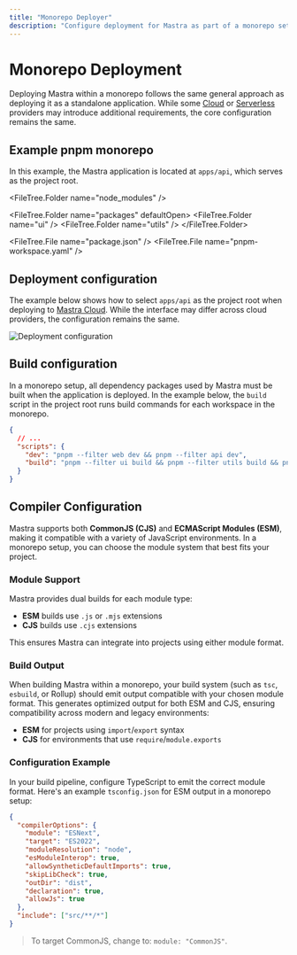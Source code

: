 ```yaml
---
title: "Monorepo Deployer"
description: "Configure deployment for Mastra as part of a monorepo setup"
---
```



# Monorepo Deployment

Deploying Mastra within a monorepo follows the same general approach as deploying it as a standalone application. While some [Cloud](/docs/deployment/cloud-providers) or [Serverless](/docs/deployment/serverless-platforms) providers may introduce additional requirements, the core configuration remains the same.

## Example pnpm monorepo

In this example, the Mastra application is located at `apps/api`, which serves as the project root.

<FileTree>
  <FileTree.Folder name="apps" defaultOpen>
    <FileTree.Folder name="api" defaultOpen>
      <FileTree.Folder name=".mastra" defaultOpen>
        <FileTree.Folder name="output" />
      </FileTree.Folder>
      <FileTree.Folder name="node_modules" />
      <FileTree.Folder name="src" defaultOpen>
        <FileTree.Folder name="mastra" defaultOpen>
          <FileTree.Folder name="agents" />
          <FileTree.Folder name="tools" />
          <FileTree.Folder name="workflows" />
          <FileTree.File name="index.ts" />
        </FileTree.Folder>
      </FileTree.Folder>
    </FileTree.Folder>
    <FileTree.Folder name="web" />
  </FileTree.Folder>

  <FileTree.Folder name="node_modules" />

  <FileTree.Folder name="packages" defaultOpen>
    <FileTree.Folder name="ui" />
    <FileTree.Folder name="utils" />
  </FileTree.Folder>

  <FileTree.File name="package.json" />
  <FileTree.File name="pnpm-workspace.yaml" />
</FileTree>


## Deployment configuration

The example below shows how to select `apps/api` as the project root when deploying to [Mastra Cloud](/docs/mastra-cloud/overview). While the interface may differ across cloud providers, the configuration remains the same.

![Deployment configuration](/image/monorepo/monorepo-mastra-cloud.jpg)

## Build configuration

In a monorepo setup, all dependency packages used by Mastra must be built when the application is deployed. In the example below, the `build` script in the project root runs build commands for each workspace in the monorepo.

```json filename="package.json"
{
  // ...
  "scripts": {
    "dev": "pnpm --filter web dev && pnpm --filter api dev",
    "build": "pnpm --filter ui build && pnpm --filter utils build && pnpm --filter web build && pnpm --filter api build"
  }
}
```
## Compiler Configuration

Mastra supports both **CommonJS (CJS)** and **ECMAScript Modules (ESM)**, making it compatible with a variety of JavaScript environments. In a monorepo setup, you can choose the module system that best fits your project.

### Module Support

Mastra provides dual builds for each module type:

- **ESM** builds use `.js` or `.mjs` extensions
- **CJS** builds use `.cjs` extensions

This ensures Mastra can integrate into projects using either module format.

### Build Output

When building Mastra within a monorepo, your build system (such as `tsc`, `esbuild`, or Rollup) should emit output compatible with your chosen module format. This generates optimized output for both ESM and CJS, ensuring compatibility across modern and legacy environments:

- **ESM** for projects using `import`/`export` syntax
- **CJS** for environments that use `require`/`module.exports`

### Configuration Example

In your build pipeline, configure TypeScript to emit the correct module format. Here's an example `tsconfig.json` for ESM output in a monorepo setup:

```json filename="packages/utils/tsconfig.json"
{
  "compilerOptions": {
    "module": "ESNext",
    "target": "ES2022",
    "moduleResolution": "node",
    "esModuleInterop": true,
    "allowSyntheticDefaultImports": true,
    "skipLibCheck": true,
    "outDir": "dist",
    "declaration": true,
    "allowJs": true
  },
  "include": ["src/**/*"]
}
```

> To target CommonJS, change to: `module: "CommonJS"`.


